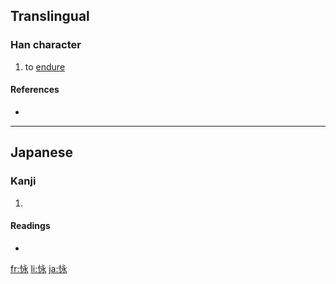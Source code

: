 ==Translingual==

===Han character===
{{Han char|rn=61|rad=心|as=05|sn=8|four=|canj=心戈弓水 (PINE)}}

# to [[endure]]

====References====
* {{Han ref|kx=0383.111|dkj=10513|dj=0713.020|hdz=42287.131|uh=603A|ud=24634}}

----

==Japanese==

===Kanji===
{{ja-kanji|grade=|rs=心05}}

# {{defn|Japanese}}

====Readings====
* {{ja-readings|on=|kun=[[こらえる]] (koraeru), [[しのぶ]] (shinobu), [[たえる]] (taeru)}}

[[fr:怺]]
[[li:怺]]
[[ja:怺]]